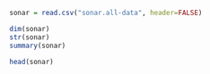 ```r
sonar = read.csv("sonar.all-data", header=FALSE)

dim(sonar)
str(sonar)
summary(sonar)

head(sonar)
```